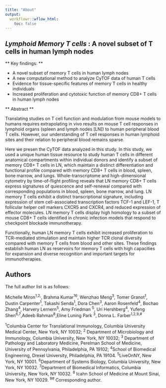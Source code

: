 ```yaml
---
title: "About"
output:
  workflowr::wflow_html:
    toc: false
---
```


## *Lymphoid Memory T cells* : A novel subset of T cells in human lymph nodes 

** Key findings: **

* A novel subset of memory T cells in human lymph nodes
* A new computational method to analyze CyTOF data of human T cells
* Evidence for tissue-specific features of memory T cells in healthy individuals
* Increased proliferation and cytotoxic function of memory CD8+ T cells in human lymph nodes


** Abstract ** 

Translating studies on T cell function and modulation from mouse models to humans requires extrapolating in vivo results on mouse T cell responses in lymphoid organs (spleen and lymph nodes [LN]) to human peripheral blood T cells. However, our understanding of T cell responses in human lymphoid sites and their relation to peripheral blood remains sparse.

Here we presen the CyTOF data analyzed in this study. In this study, we used a unique human tissue resource to study human T cells in different anatomical compartments within individual donors and identify a subset of memory CD8+ T cells in LN, which maintain a distinct differentiation and functional profile compared with memory CD8+ T cells in blood, spleen, bone marrow, and lungs. Whole-transcriptome and high-dimensional cytometry by time-of-flight profiling reveals that LN memory CD8+ T cells express signatures of quiescence and self-renewal compared with corresponding populations in blood, spleen, bone marrow, and lung. LN memory T cells exhibit a distinct transcriptional signature, including expression of stem cell-associated transcription factors TCF-1 and LEF-1, T follicular helper cell markers CXCR5 and CXCR4, and reduced expression of effector molecules. LN memory T cells display high homology to a subset of mouse CD8+ T cells identified in chronic infection models that respond to checkpoint blockade immunotherapy. 

Functionally, human LN memory T cells exhibit increased proliferation to TCR-mediated stimulation and maintain higher TCR clonal diversity compared with memory T cells from blood and other sites. These findings establish human LN as reservoirs for memory T cells with high capacities for expansion and diverse recognition and important targets for immunotherapies.

## Authors 

The full author list is as follows: 

Michelle Miron<sup>1,2,</sup>, Brahma Kumar<sup>16</sup>, Wenzhao Meng<sup>3</sup>, Tomer Granot<sup>1</sup>, Dustin Carpenter<sup>1</sup>, Takashi Senda<sup>1</sup>, Dora Chen<sup>3</sup>, Aaron Rosenfeld<sup>4</sup>, Bochao Zhang<sup>4</sup>, Harvery Lernern<sup>5</sup>, Amy Friedman <sup>5</sup>, Uri Hershberg<sup>4</sup>, Yufeng Shen<sup>6,7</sup>,Adeeb Rahman<sup>8</sup>,Eline Luning Park <sup>3</sup>, Donna L. Farber<sup>1,2,9,#</sup>

<sup>1</sup>Columbia Center for Translational Immunology, Columbia University Medical Center, New York, NY 10032; <sup>2</sup>    Department of Microbiology and Immunology, Columbia University, New York, NY 10032; <sup>3</sup>    Department of Pathology and Laboratory Medicine, Perelman School of Medicine, University of Pennsylvania, Philadelphia, PA 19102; <sup>4</sup>School of Biomedical Engineering, Drexel University, Philadelphia, PA 19104. <sup>5</sup>LiveOnNY, New York, NY 10001. <sup>6</sup>Department of Systems Biology, Columbia University, New York, NY 10032. <sup>7</sup>Department of Biomedical Informatics, Columbia University, New York, NY 10032. <sup>8</sup>    Icahn School of Medicine at Mount Sinai, New York, NY 10029. <sup>9</supColumbia Center for Translational Immunology, Columbia University Medical Center, New York, NY 10032.


<sup>#</sup> Corresponding author. 



